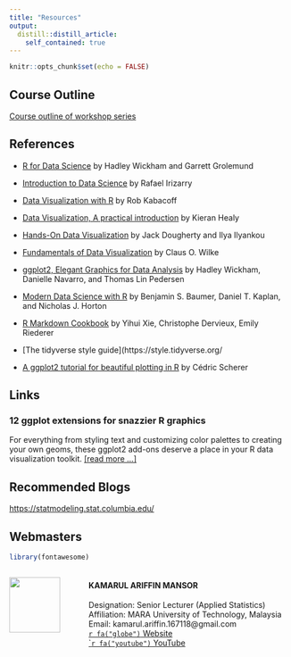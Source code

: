 ```yaml
---
title: "Resources"
output: 
  distill::distill_article:
    self_contained: true
---
```


```r
knitr::opts_chunk$set(echo = FALSE)
```

## Course Outline\
[Course outline of workshop series](https://docs.google.com/spreadsheets/d/1pWeRPkmQGj6XMcGUVeV65EnBtkKPEe5Fmm72j9_M5oY/edit#gid=1669276502)\

## References\
- [R for Data Science](https://r4ds.had.co.nz/index.html) by Hadley Wickham and Garrett Grolemund\

- [Introduction to Data Science](https://rafalab.github.io/dsbook/) by Rafael Irizarry\

- [Data Visualization with R](https://rkabacoff.github.io/datavis/) by Rob Kabacoff\

- [Data Visualization, A practical introduction](https://socviz.co/) by Kieran Healy\

- [Hands-On Data Visualization](https://handsondataviz.org/) by Jack Dougherty and Ilya Ilyankou\

- [Fundamentals of Data Visualization](https://clauswilke.com/dataviz/) by Claus O. Wilke\

- [ggplot2, Elegant Graphics for Data Analysis](https://ggplot2-book.org/index.html) by Hadley Wickham, Danielle Navarro, and Thomas Lin Pedersen\

- [Modern Data Science with R](https://mdsr-book.github.io/mdsr2e/) by Benjamin S. Baumer, Daniel T. Kaplan, and Nicholas J. Horton\

- [R Markdown Cookbook](https://bookdown.org/yihui/rmarkdown-cookbook/) by Yihui Xie, Christophe Dervieux, Emily Riederer\

- [The tidyverse style guide](https://style.tidyverse.org/\

- [A ggplot2 tutorial for beautiful plotting in R](https://cedricscherer.netlify.app/2019/08/05/a-ggplot2-tutorial-for-beautiful-plotting-in-r/#toc) by Cédric Scherer\

<!-- [Data Science Cheat Sheets](assets/data-visualization-cheat-sheet.pdf)   -->
<!-- <a href="https://r4ds.had.co.nz/index.html" target="_blank">R for Data Science</a>   -->
<!-- [R for Everyone](assets/R for Everyone.pdf)   -->
<!-- <a href="https://socviz.co/" target="_blank">Data Visualization</a>   -->

## Links\

### 12 ggplot extensions for snazzier R graphics\
For everything from styling text and customizing color palettes to creating your own geoms, these ggplot2 add-ons deserve a place in your R data visualization toolkit. <a href="https://www.infoworld.com/article/3667496/12-ggplot-extensions-for-snazzier-r-graphics.html" target="_blank">[read more ...]</a>\

## Recommended Blogs\
[https://statmodeling.stat.columbia.edu/](https://statmodeling.stat.columbia.edu/)\

<!-- ## Group Information\ -->
<!-- Below are information regarding the learners' and mentors' profile. It listed also the possible topics that will be covered during the upcoming webinars.\ -->

<!-- ```{r, echo=FALSE} -->
<!-- library(htmltools) -->
<!-- htmltools::includeHTML("_site/group_info.html") -->
<!-- ``` -->

<!-- ### Load libraries\ -->
<!-- > library(readxl)\ -->
<!-- library(knitr)\ -->
<!-- library(kableExtra)\ -->
<!-- library(tidyverse)\ -->
<!-- library(ggplot2)\ -->
<!-- library(plotly)\ -->
<!-- library(viridis)\ -->
<!-- library(DT) -->

<!-- ```{r include=FALSE} -->
<!-- library(readxl) -->
<!-- library(knitr) -->
<!-- library(kableExtra) -->
<!-- library(tidyverse) -->
<!-- library(ggplot2) -->
<!-- library(plotly) -->
<!-- library(viridis) -->
<!-- library(DT) -->
<!-- ``` -->

<!-- ### Read data\ -->
<!-- ```{r} -->
<!-- learners <- read_excel("data-group.xlsx", -->
<!--     sheet = "learners") -->
<!-- mentors <- read_excel("data-group.xlsx", -->
<!--     sheet = "mentors") -->
<!-- timezone <- read_excel("data-group.xlsx", -->
<!--     sheet = "timezone") -->
<!-- course_outline <- read_excel("data-group.xlsx", -->
<!--     sheet = "course_outline") -->
<!-- ``` -->

<!-- ### View data table\ -->
<!-- ```{r layout="l-screen-inset"} -->
<!-- # Learner's Profile -->
<!-- datatable(learners, options = list( -->
<!--   pageLength = 5, scrollX = TRUE -->
<!-- )) -->
<!-- ``` -->

<!-- ```{r layout="l-screen-inset"} -->
<!-- # Mentor's Profile -->
<!-- datatable(mentors, options = list( -->
<!--   pageLength = 5, scrollX = TRUE -->
<!-- )) -->
<!-- ``` -->

<!-- ```{r layout="l-screen-inset"} -->
<!-- # Timezone GMT -->
<!-- datatable(timezone, options = list( -->
<!--   pageLength = 5, scrollX = TRUE -->
<!-- )) -->
<!-- ``` -->

<!-- ```{r layout="l-screen-inset"} -->
<!-- # Course Outline -->
<!-- datatable(course_outline, options = list( -->
<!--   pageLength = 5, scrollX = TRUE -->
<!-- )) -->
<!-- ``` -->

<!-- ### View data distribution\ -->
<!-- ```{r layout="l-screen-inset"} -->
<!-- learners$`gmt` <- as.factor(learners$`gmt`) -->
<!-- p <- ggplot(learners, aes(x = `gmt`)) + -->
<!--   geom_bar(aes(fill = `gmt`), show.legend = FALSE) + -->
<!--   scale_fill_viridis_d() + -->
<!--   labs(title = "Members' Timezone", subtitle = "(GMT=0)", -->
<!--        caption = "data: Learners Profile", -->
<!--        y = "Number of Members", x = "Timezone Difference") + -->
<!--   theme_minimal() -->
<!-- p <- p + coord_flip() -->
<!-- ggplotly(p) -->
<!-- ``` -->

<!-- ```{r layout="l-screen-inset"} -->
<!-- learners$`level` <- as.factor(learners$`level`) -->
<!-- p1 <- ggplot(learners, aes(x = `level`)) + -->
<!--   geom_bar(aes(fill = `level`), show.legend = FALSE) + -->
<!--   scale_fill_viridis_d() + -->
<!--   labs(title = "Members' Knowledge Level", -->
<!--        caption = "data: Learners Profile", -->
<!--        y = "Number of Members", x = "Knowledge Level") + -->
<!--   theme_minimal() -->
<!-- p1 <- p1 + coord_flip() -->
<!-- ggplotly(p1) -->
<!-- ``` -->

<!-- ```{r layout="l-screen-inset"} -->
<!-- p2 <- ggplot(learners, aes(x = `country`)) + -->
<!--   geom_bar(aes(fill = `country`), show.legend = FALSE) + -->
<!--   scale_fill_viridis_d() + -->
<!--   labs(title = "Members' Country", -->
<!--        caption = "data: Learners Profile", -->
<!--        y = "Number of Members", x = "Country Staying") + -->
<!--   theme_minimal() -->
<!-- p2 <- p2 + coord_flip() -->
<!-- ggplotly(p2) -->
<!-- ``` -->

## Webmasters {.appendix}

```r
library(fontawesome)
```

:::::: {style="display: flex; "}

::: {.column width="25%"}

![](assets/images/profile.png){width="80%"}

:::

::: {.column width="75%}

#### KAMARUL ARIFFIN MANSOR\
Designation: Senior Lecturer (Applied Statistics)\
Affiliation: MARA University of Technology, Malaysia\
Email: kamarul.ariffin.167118@gmail.com\
<a href="https://ariff118.github.io/kamansor.github.io/" target="_blank">`r fa("globe")` Website</a>\
<a href="https://www.youtube.com/channel/UC0I84XPicEYcCDZ1XDIPF4A/" target="_blank">``r fa("youtube")` YouTube</a>\

<!-- [`r fa("globe")` Website](https://ariff118.github.io/kamansor.github.io/)\ -->
<!-- [`r fa("youtube")` YouTube](https://www.youtube.com/channel/UC0I84XPicEYcCDZ1XDIPF4A/)\ -->


:::

::::::
